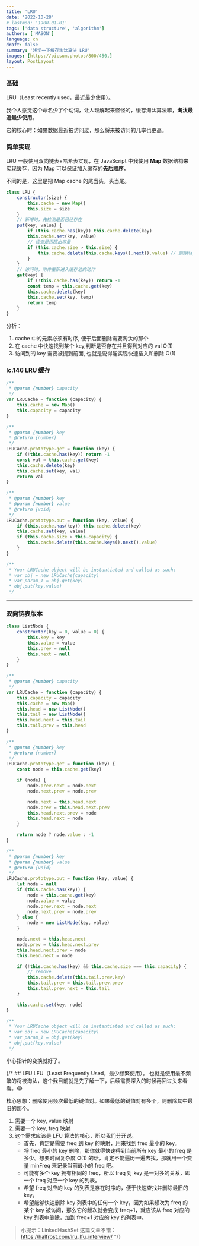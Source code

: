 ```yaml
---
title: 'LRU'
date: '2022-10-28'
# lastmod: '1900-01-01'
tags: ['data structure', 'algorithm']
authors: ['MASON']
language: cn
draft: false
summary: '浅学一下缓存淘汰算法 LRU'
images: [https://picsum.photos/800/450,]
layout: PostLayout
---
```


### 基础

LRU（Least recently used，最近最少使用）。

我个人感觉这个命名少了个动词，让人理解起来怪怪的，缓存淘汰算法嘛，**淘汰最近最少使用**。

它的核心时：如果数据最近被访问过，那么将来被访问的几率也更高。

### 简单实现

LRU 一般使用双向链表+哈希表实现，在 JavaScript 中我使用 **Map** 数据结构来实现缓存，因为 Map 可以保证加入缓存的**先后顺序**，

不同的是，这里是把 Map cache 的尾当头，头当尾。

```js
class LRU {
    constructor(size) {
        this.cache = new Map()
        this.size = size
    }
    // 新增时，先检测是否已经存在
    put(key, value) {
        if (this.cache.has(key)) this.cache.delete(key)
        this.cache.set(key, value)
        // 检查是否超出容量
        if (this.cache.size > this.size) {
            this.cache.delete(this.cache.keys().next().value) // 删除Map cache 的第一个数据
        }
    }
    // 访问时，附件重新进入缓存池的动作
    get(key) {
        if (!this.cache.has(key)) return -1
        const temp = this.cache.get(key)
        this.cache.delete(key)
        this.cache.set(key, temp)
        return temp
    }
}
```

分析：

1. cache 中的元素必须有时序, 便于后面删除需要淘汰的那个
2. 在 cache 中快速找到某个 key,判断是否存在并且得到对应的 val O(1)
3. 访问到的 key 需要被提到前面, 也就是说得能实现快速插入和删除 O(1)

### lc.146 LRU 缓存

```js
/**
 * @param {number} capacity
 */
var LRUCache = function (capacity) {
    this.cache = new Map()
    this.capacity = capacity
}

/**
 * @param {number} key
 * @return {number}
 */
LRUCache.prototype.get = function (key) {
    if (!this.cache.has(key)) return -1
    const val = this.cache.get(key)
    this.cache.delete(key)
    this.cache.set(key, val)
    return val
}

/**
 * @param {number} key
 * @param {number} value
 * @return {void}
 */
LRUCache.prototype.put = function (key, value) {
    if (this.cache.has(key)) this.cache.delete(key)
    this.cache.set(key, value)
    if (this.cache.size > this.capacity) {
        this.cache.delete(this.cache.keys().next().value)
    }
}

/**
 * Your LRUCache object will be instantiated and called as such:
 * var obj = new LRUCache(capacity)
 * var param_1 = obj.get(key)
 * obj.put(key,value)
 */
```

---

### 双向链表版本

```js
class ListNode {
    constructor(key = 0, value = 0) {
        this.key = key
        this.value = value
        this.prev = null
        this.next = null
    }
}

/**
 * @param {number} capacity
 */
var LRUCache = function (capacity) {
    this.capacity = capacity
    this.cache = new Map()
    this.head = new ListNode()
    this.tail = new ListNode()
    this.head.next = this.tail
    this.tail.prev = this.head
}

/**
 * @param {number} key
 * @return {number}
 */
LRUCache.prototype.get = function (key) {
    const node = this.cache.get(key)

    if (node) {
        node.prev.next = node.next
        node.next.prev = node.prev

        node.next = this.head.next
        node.prev = this.head.next.prev
        this.head.next.prev = node
        this.head.next = node
    }

    return node ? node.value : -1
}

/**
 * @param {number} key
 * @param {number} value
 * @return {void}
 */
LRUCache.prototype.put = function (key, value) {
    let node = null
    if (this.cache.has(key)) {
        node = this.cache.get(key)
        node.value = value
        node.prev.next = node.next
        node.next.prev = node.prev
    } else {
        node = new ListNode(key, value)
    }

    node.next = this.head.next
    node.prev = this.head.next.prev
    this.head.next.prev = node
    this.head.next = node

    if (!this.cache.has(key) && this.cache.size === this.capacity) {
        // remove
        this.cache.delete(this.tail.prev.key)
        this.tail.prev = this.tail.prev.prev
        this.tail.prev.next = this.tail
    }

    this.cache.set(key, node)
}

/**
 * Your LRUCache object will be instantiated and called as such:
 * var obj = new LRUCache(capacity)
 * var param_1 = obj.get(key)
 * obj.put(key,value)
 */
```

小心指针的变换就好了。

{/* ## LFU
LFU（Least Frequently Used，最少频繁使用）。
也就是使用最不频繁的将被淘汰，这个我目前就是先了解一下，后续需要深入的时候再回过头来看看。😂

核心思想：删除使用频次最低的键值对。如果最低的键值对有多个，则删除其中最旧的那个。

1. 需要一个 key, value 映射
2. 需要一个 key, freq 映射
3. 这个需求应该是 LFU 算法的核心，所以我们分开说。
    - 首先，肯定是需要 freq 到 key 的映射，用来找到 freq 最小的 key。
    - 将 freq 最小的 key 删除，那你就得快速得到当前所有 key 最小的 freq 是多少。想要时间复杂度 O(1) 的话，肯定不能遍历一遍去找，那就用一个变量 minFreq 来记录当前最小的 freq 吧。
    - 可能有多个 key 拥有相同的 freq，所以 freq 对 key 是一对多的关系，即一个 freq 对应一个 key 的列表。
    - 希望 freq 对应的 key 的列表是存在时序的，便于快速查找并删除最旧的 key。
    - 希望能够快速删除 key 列表中的任何一个 key，因为如果频次为 freq 的某个 key 被访问，那么它的频次就会变成 freq+1，就应该从 freq 对应的 key 列表中删除，加到 freq+1 对应的 key 的列表中。

> 小提示：LinkedHashSet
> 这篇文章不错：https://halfrost.com/lru_lfu_interview/ */}

